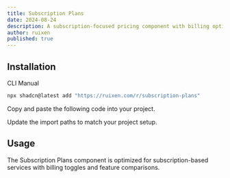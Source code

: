```yaml
---
title: Subscription Plans
date: 2024-08-24
description: A subscription-focused pricing component with billing options and features.
author: ruixen
published: true
---
```


<ComponentPreview name="subscription-plans-demo" />

## Installation

<Tabs defaultValue="cli">

<TabsList>
  <TabsTrigger value="cli">CLI</TabsTrigger>
  <TabsTrigger value="manual">Manual</TabsTrigger>
</TabsList>
<TabsContent value="cli">

```bash
npx shadcn@latest add "https://ruixen.com/r/subscription-plans"
```

</TabsContent>

<TabsContent value="manual">

<Steps>

<Step>Copy and paste the following code into your project.</Step>

<ComponentSource name="subscription-plans" />

<Step>Update the import paths to match your project setup.</Step>

</Steps>

</TabsContent>

</Tabs>

## Usage

The Subscription Plans component is optimized for subscription-based services with billing toggles and feature comparisons.
